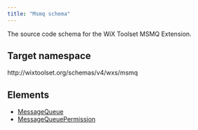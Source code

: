 ```yaml
---
title: "Msmq schema"
---
```


The source code schema for the WiX Toolset MSMQ Extension.

## Target namespace

http&#58;//wixtoolset.org/schemas/v4/wxs/msmq

## Elements

- [MessageQueue](messagequeue/)
- [MessageQueuePermission](messagequeuepermission/)
